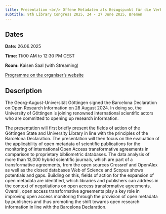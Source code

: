 ```yaml
---
title: Presentation <br/> Offene Metadaten als Bezugspunkt für die Verhandlung und Evaluierung von Open-Access-Transformationsverträgen
subtitle: 9th Library Congress 2025, 24 - 27 June 2025, Bremen
---
```


## Dates

**Date:** 26.06.2025

**Time:** 11:00 AM to 12:30 PM CEST

**Room:** Kaisen Saal (with Streaming)

[Programme on the organiser's website](https://2025.bid-kongress.de/programm/)

## Description

The Georg-August-Universität Göttingen signed the Barcelona Declaration on Open Research Information on 28 August 2024. In doing so, the University of Göttingen is joining renowned international scientific actors who are committed to opening up research information.

The presentation will first briefly present the fields of action of the Göttingen State and University Library in line with the principles of the Barcelona Declaration. The presentation will then focus on the evaluation of the applicability of open metadata of scientific publications for the monitoring of international Open Access transformative agreements in comparison to proprietary bibliometric databases. The data analysis of more than 13,000 hybrid scientific journals, which are part of a transformative agreements, from the open sources Crossref and OpenAlex as well as the closed databases Web of Science and Scopus shows potentials and gaps. Building on this, fields of action for the expansion of open metadata are identified, which libraries and publishers can address in the context of negotiations on open access transformative agreements. Overall, open access transformative agreements play a key role in improving open access monitoring through the provision of open metadata by publishers and thus promoting the shift towards open research information in line with the Barcelona Declaration.